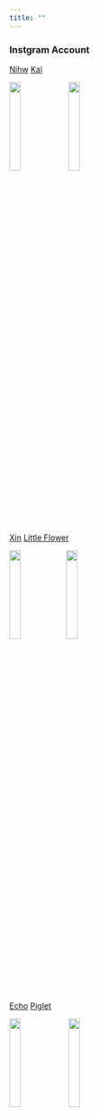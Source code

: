 ```yaml
---
title: ""
---
```


### Instgram Account

[Nihw](https://www.instagram.com/nihw_/?hl=zh-cn) [Kai](https://www.instagram.com/kaic1101/?hl=zh-cn)

<img src="image/nihw.jpg" style="width:20%">  <img src="image/kai.jpg" style="width:20%">

[Xin](https://www.instagram.com/rockyzzzzzxin/?hl=zh-cn)
[Little Flower](https://www.instagram.com/galaxy_kexin/?hl=zh-cn)

<img src="image/xin.jpg" style="width:20%"><img src="image/hua.jpg" style="width:20%">

[Echo](https://www.instagram.com/echosyj/?hl=zh-cn)
[Piglet](https://www.instagram.com/ssyarahh/?hl=zh-cn) 

<img src="image/echo.jpg" style="width:20%">
<img src="image/pig.jpg" style="width:20%">


